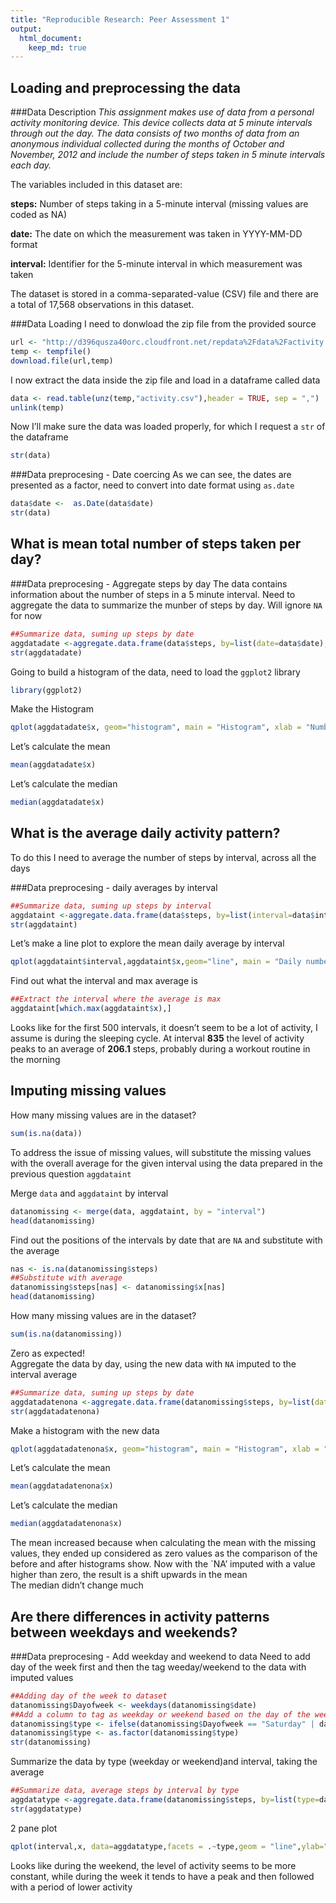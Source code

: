 ```yaml
---
title: "Reproducible Research: Peer Assessment 1"
output: 
  html_document:
    keep_md: true
---
```



## Loading and preprocessing the data

###Data Description
*This assignment makes use of data from a personal activity monitoring device. This device collects data at 5 minute intervals through out the day. The data consists of two months of data from an anonymous individual collected during the months of October and November, 2012 and include the number of steps taken in 5 minute intervals each day.*

The variables included in this dataset are:

**steps:** Number of steps taking in a 5-minute interval (missing values are coded as NA)

**date:** The date on which the measurement was taken in YYYY-MM-DD format

**interval:** Identifier for the 5-minute interval in which measurement was taken

The dataset is stored in a comma-separated-value (CSV) file and there are a total of 17,568 observations in this dataset.

###Data Loading
I need to donwload the zip file from the provided source  
```r
url <- "http://d396qusza40orc.cloudfront.net/repdata%2Fdata%2Factivity.zip"
temp <- tempfile()
download.file(url,temp)
```
I now extract the data inside the zip file and load in a dataframe called data  
```r
data <- read.table(unz(temp,"activity.csv"),header = TRUE, sep = ",")
unlink(temp)

```
Now I'll make sure the data was loaded properly, for which I request a `str` of the dataframe
```r
str(data)
```

###Data preprocesing - Date coercing
As we can see, the dates are presented as a factor, need to convert into date format using `as.date`
```r
data$date <-  as.Date(data$date)
str(data)
```

## What is mean total number of steps taken per day?
###Data preprocesing - Aggregate steps by day
The data contains information about the number of steps in a 5 minute interval. Need to aggregate the data to summarize the munber of steps by day. 
Will ignore `NA` for now
```r
##Summarize data, suming up steps by date
aggdatadate <-aggregate.data.frame(data$steps, by=list(date=data$date),FUN=sum, na.rm=TRUE)
str(aggdatadate)
```
Going to build a histogram of the data, need to load the `ggplot2` library
```r
library(ggplot2)
```
Make the Histogram
```r
qplot(aggdatadate$x, geom="histogram", main = "Histogram", xlab = "Number of steps by day")
```

Let's calculate the mean
```r
mean(aggdatadate$x)
```
Let's calculate the median
```r
median(aggdatadate$x)
```

## What is the average daily activity pattern?
To do this I need to average the number of steps by interval, across all the days  

###Data preprocesing - daily averages by interval
```r
##Summarize data, suming up steps by interval
aggdataint <-aggregate.data.frame(data$steps, by=list(interval=data$interval),FUN=mean, na.rm=TRUE)
str(aggdataint)
```
Let's make a line plot to explore the mean daily average by interval

```r
qplot(aggdataint$interval,aggdataint$x,geom="line", main = "Daily number of steps average by interval", xlab = "Interval",ylab="Average steps")
```

Find out what the interval and max average is
```r
##Extract the interval where the average is max
aggdataint[which.max(aggdataint$x),]

```

Looks like for the first 500 intervals, it doesn't seem to be a lot of activity, I assume is during the sleeping cycle. At interval **835** the level of activity peaks to an average of **206.1** steps, probably during a workout routine in the morning

## Imputing missing values
How many missing values are in the dataset?
```r
sum(is.na(data))
```

To address the issue of missing values, will substitute the missing values with the overall average for the given interval using the data prepared in the previous question `aggdataint`

Merge `data` and `aggdataint` by interval
```r
datanomissing <- merge(data, aggdataint, by = "interval")
head(datanomissing)
```
Find out the positions of the intervals by date that are `NA` and substitute with the average
```r
nas <- is.na(datanomissing$steps)
##Substitute with average
datanomissing$steps[nas] <- datanomissing$x[nas]
head(datanomissing)
```
How many missing values are in the dataset?
```r
sum(is.na(datanomissing))
```

Zero as expected!  
Aggregate the data by day, using the new data with `NA` imputed to the interval average
```r
##Summarize data, suming up steps by date
aggdatadatenona <-aggregate.data.frame(datanomissing$steps, by=list(date=datanomissing$date),FUN=sum, na.rm=TRUE)
str(aggdatadatenona)
```
Make a histogram with the new data 
```r
qplot(aggdatadatenona$x, geom="histogram", main = "Histogram", xlab = "Number of steps by day")
```

Let's calculate the mean
```r
mean(aggdatadatenona$x)
```
Let's calculate the median
```r
median(aggdatadatenona$x)
```
The mean increased because when calculating the mean with the missing values, they ended up considered as zero values as the comparison of the before and after histograms show. Now with the `NA' imputed with a value higher than zero, the result is a shift upwards in the mean  
The median didn't change much

## Are there differences in activity patterns between weekdays and weekends?

###Data preprocesing - Add weekday and weekend to data
Need to add day of the week first and then the tag weeday/weekend to the data with imputed values 

```r
##Adding day of the week to dataset
datanomissing$Dayofweek <- weekdays(datanomissing$date)
##Add a column to tag as weekday or weekend based on the day of the week
datanomissing$type <- ifelse(datanomissing$Dayofweek == "Saturday" | datanomissing$Dayofweek == "Sunday", "Weekend", "Weekday")
datanomissing$type <- as.factor(datanomissing$type)
str(datanomissing)

```
Summarize the data by type (weekday or weekend)and interval, taking the average
```r
##Summarize data, average steps by interval by type
aggdatatype <-aggregate.data.frame(datanomissing$steps, by=list(type=datanomissing$type,interval=datanomissing$interval),FUN=mean, na.rm=TRUE)
str(aggdatatype)

```
2 pane plot
```r
qplot(interval,x, data=aggdatatype,facets = .~type,geom = "line",ylab="Average steps",xlab="Interval")
```

Looks like during the weekend, the level of activity seems to be more constant, while during the week it tends to have a peak and then followed with a period of lower activity